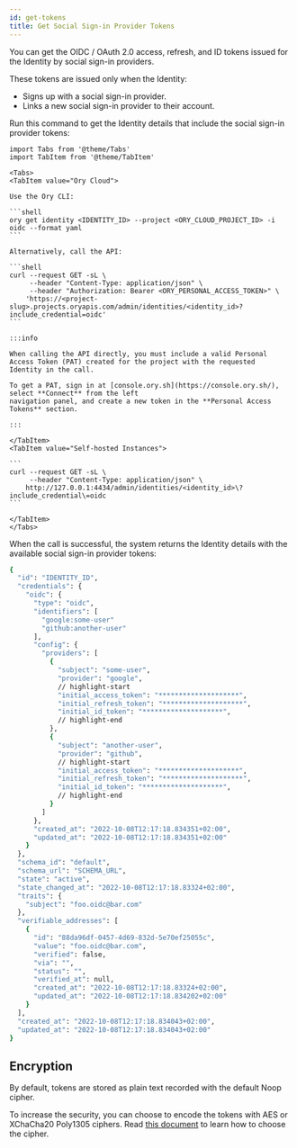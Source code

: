 ```yaml
---
id: get-tokens
title: Get Social Sign-in Provider Tokens
---
```


You can get the OIDC / OAuth 2.0 access, refresh, and ID tokens issued for the Identity by social sign-in providers. 

These tokens are issued only when the Identity:
- Signs up with a social sign-in provider. 
- Links a new social sign-in provider to their account. 

Run this command to get the Identity details that include the social sign-in provider tokens: 

````mdx-code-block
import Tabs from '@theme/Tabs'
import TabItem from '@theme/TabItem'

<Tabs>
<TabItem value="Ory Cloud">

Use the Ory CLI: 

```shell
ory get identity <IDENTITY_ID> --project <ORY_CLOUD_PROJECT_ID> -i oidc --format yaml
```

Alternatively, call the API: 

```shell
curl --request GET -sL \
     --header "Content-Type: application/json" \
     --header "Authorization: Bearer <ORY_PERSONAL_ACCESS_TOKEN>" \
    'https://<project-slug>.projects.oryapis.com/admin/identities/<identity_id>?include_credential=oidc'
```

:::info

When calling the API directly, you must include a valid Personal Access Token (PAT) created for the project with the requested
Identity in the call. 

To get a PAT, sign in at [console.ory.sh](https://console.ory.sh/), select **Connect** from the left 
navigation panel, and create a new token in the **Personal Access Tokens** section.

:::

</TabItem>
<TabItem value="Self-hosted Instances">

```
curl --request GET -sL \
     --header "Content-Type: application/json" \
    http://127.0.0.1:4434/admin/identities/<identity_id>\?include_credential\=oidc
```

</TabItem>
</Tabs>
````

When the call is successful, the system returns the Identity details with the available social sign-in provider tokens:

```sh
{
  "id": "IDENTITY_ID",
  "credentials": {
    "oidc": {
      "type": "oidc",
      "identifiers": [
        "google:some-user"
        "github:another-user"
      ],
      "config": {
        "providers": [
          {
            "subject": "some-user",
            "provider": "google",
            // highlight-start
            "initial_access_token": "********************",
            "initial_refresh_token": "********************",
            "initial_id_token": "********************",
            // highlight-end
          },
          {
            "subject": "another-user",
            "provider": "github",
            // highlight-start
            "initial_access_token": "********************",
            "initial_refresh_token": "********************",
            "initial_id_token": "********************",
            // highlight-end
          }
        ]
      },
      "created_at": "2022-10-08T12:17:18.834351+02:00",
      "updated_at": "2022-10-08T12:17:18.834351+02:00"
    }
  },
  "schema_id": "default",
  "schema_url": "SCHEMA_URL",
  "state": "active",
  "state_changed_at": "2022-10-08T12:17:18.83324+02:00",
  "traits": {
    "subject": "foo.oidc@bar.com"
  },
  "verifiable_addresses": [
    {
      "id": "88da96df-0457-4d69-832d-5e70ef25055c",
      "value": "foo.oidc@bar.com",
      "verified": false,
      "via": "",
      "status": "",
      "verified_at": null,
      "created_at": "2022-10-08T12:17:18.83324+02:00",
      "updated_at": "2022-10-08T12:17:18.834202+02:00"
    }
  ],
  "created_at": "2022-10-08T12:17:18.834043+02:00",
  "updated_at": "2022-10-08T12:17:18.834043+02:00"
}
```

## Encryption

By default, tokens are stored as plain text recorded with the default Noop cipher.

To increase the security, you can choose to encode the tokens with AES or XChaCha20 Poly1305 ciphers.
Read [this document](../../kratos/guides/select-cipher-algorithm) to learn how to choose the cipher.